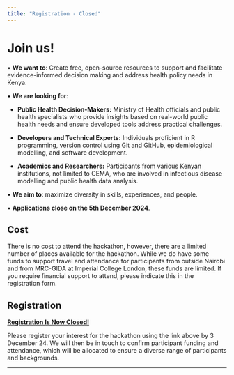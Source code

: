 ```yaml
---
title: "Registration - Closed"
---
```


# Join us!

• **We want to**: Create free, open-source resources to support and facilitate evidence-informed decision making and address health policy needs in Kenya.

• **We are looking for**: 

  - **Public Health Decision-Makers:** Ministry of Health officials and public health specialists who provide insights based on real-world public health needs and ensure developed tools address practical challenges.

  - **Developers and Technical Experts:** Individuals proficient in R programming, version control using Git and GitHub, epidemiological modelling, and software development.

  - **Academics and Researchers:** Participants from various Kenyan institutions, not limited to CEMA, who are involved in infectious disease modelling and public health data analysis.

• **We aim to**: maximize diversity in skills, experiences, and people.

• **Applications close on the 5th December 2024**.

## Cost

There is no cost to attend the hackathon, however, there are a limited number of places available for the hackathon. While we do have some funds to support travel and attendance for participants from outside Nairobi and from MRC-GIDA at Imperial College London, these funds are limited. If you require financial support to attend, please indicate this in the registration form. 

## Registration

[**Registration Is Now Closed!**](/https://forms.gle/HaLCj3RaaC8E36UA9)

Please register your interest for the hackathon using the link above by 3 December 24. We will then be in touch to confirm participant funding and attendance, which will be allocated to ensure a diverse range of participants and backgrounds.

---
